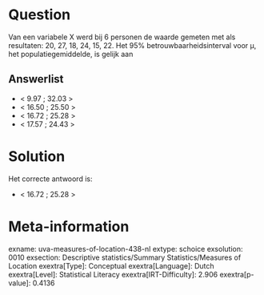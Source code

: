 Question
========

Van een variabele X werd bij 6 personen de waarde gemeten met als
resultaten: 20, 27, 18, 24, 15, 22. Het 95% betrouwbaarheidsinterval
voor μ, het populatiegemiddelde, is gelijk aan

Answerlist
----------

* < 9.97 ; 32.03 >
* < 16.50 ; 25.50 >
* < 16.72 ; 25.28 >
* < 17.57 ; 24.43 >

Solution
========

Het correcte antwoord is: 

* < 16.72 ; 25.28 >

Meta-information
================
exname: uva-measures-of-location-438-nl
extype: schoice
exsolution: 0010
exsection: Descriptive statistics/Summary Statistics/Measures of Location
exextra[Type]: Conceptual
exextra[Language]: Dutch
exextra[Level]: Statistical Literacy
exextra[IRT-Difficulty]: 2.906
exextra[p-value]: 0.4136
